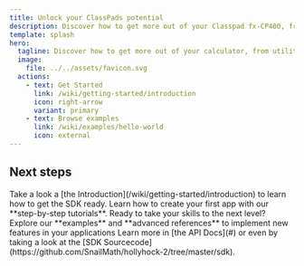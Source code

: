 ```yaml
---
title: Unlock your ClassPads potential
description: Discover how to get more out of your Classpad fx-CP400, from utilities crafting to game making !
template: splash
hero:
  tagline: Discover how to get more out of your calculator, from utilities crafting to game making !
  image:
    file: ../../assets/favicon.svg
  actions:
    - text: Get Started
      link: /wiki/getting-started/introduction
      icon: right-arrow
      variant: primary
    - text: Browse examples
      link: /wiki/examples/hello-world
      icon: external
---
```



## Next steps

<CardGrid stagger>
	<Card title="Get the SDK ready" icon="pencil">
		Take a look a [the Introduction](/wiki/getting-started/introduction) to learn how to get the SDK ready.
	</Card>
	<Card title="Create your first app" icon="add-document">
		Learn how to create your first app with our **step-by-step tutorials**.
	</Card>
	<Card title="Implement new features" icon="setting">
		Ready to take your skills to the next level? Explore our **examples** and **advanced references** to implement new features in your applications
	</Card>
	<Card title="Read the docs" icon="open-book">
		Learn more in [the API Docs](#) or even by taking a look at the [SDK Sourcecode](https://github.com/SnailMath/hollyhock-2/tree/master/sdk).
	</Card>
</CardGrid>
